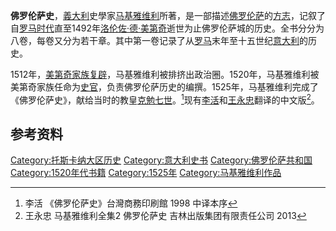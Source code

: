 {{noteTA
|1=zh-hans:马基雅弗利; zh-hant:馬基維利;zh-hk:馬基雅維利
|2=zh-hans:佛罗伦萨;zh-tw:佛羅倫斯;zh-hant:佛羅倫薩
|3=zh-hans:美第奇; zh-tw:麥第奇;
|4=zh-hans:洛伦佐; zh-tw:羅倫佐;
}}

'''佛罗伦萨史'''，[[義大利|義大利]]史學家[[马基雅维利|马基雅维利]]所著，是一部描述[[佛罗伦萨|佛罗伦萨]]的[[方志|方志]]，记叙了自[[罗马时代|罗马时代]]直至1492年[[洛伦佐·德·美第奇|洛伦佐·德·美第奇]]逝世为止佛罗伦萨城的历史。全书分分为八卷，每卷又分为若干章。其中第一卷记录了从[[罗马|罗马]]末年至十五世纪[[意大利|意大利]]的历史。

1512年，[[美第奇家族|美第奇家族]][[复辟|复辟]]，马基雅维利被排挤出政治圈。1520年，马基雅维利被美第奇家族任命为[[史官|史官]]，负责佛罗伦萨历史的编撰。1525年，马基雅维利完成了《佛罗伦萨史》，献给当时的教皇[[克勉七世|克勉七世]]。<ref>李活 《佛罗伦萨史》台灣商務印刷館 1998  中译本序</ref>现有[[李活|李活]]和[[王永忠|王永忠]]翻译的中文版<ref>王永忠 马基雅维利全集2 佛罗伦萨史 吉林出版集团有限责任公司 2013</ref>。

==参考资料==
{{Reflist|25em}}

[[Category:托斯卡纳大区历史|Category:托斯卡纳大区历史]]
[[Category:意大利史书|Category:意大利史书]]
[[Category:佛罗伦萨共和国|Category:佛罗伦萨共和国]]
[[Category:1520年代书籍|Category:1520年代书籍]]
[[Category:1525年|Category:1525年]]
[[Category:马基雅维利作品|Category:马基雅维利作品]]